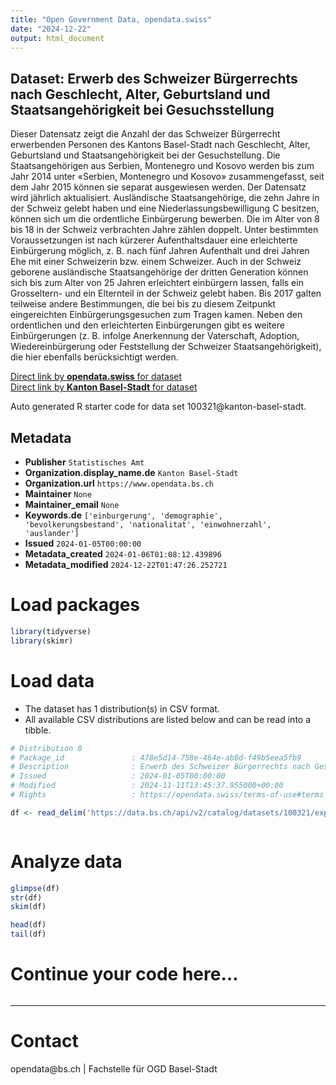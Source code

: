 ```yaml
---
title: "Open Government Data, opendata.swiss"
date: "2024-12-22"
output: html_document
---
```


## Dataset: Erwerb des Schweizer Bürgerrechts nach Geschlecht, Alter, Geburtsland und Staatsangehörigkeit bei Gesuchsstellung

Dieser Datensatz zeigt die Anzahl der das Schweizer Bürgerrecht erwerbenden Personen des Kantons Basel-Stadt nach Geschlecht, Alter, Geburtsland und Staatsangehörigkeit bei der Gesuchstellung. Die Staatsangehörigen aus Serbien, Montenegro und Kosovo werden bis zum Jahr 2014 unter «Serbien, Montenegro und Kosovo» zusammengefasst, seit dem Jahr 2015 können sie separat ausgewiesen werden. Der Datensatz wird jährlich aktualisiert. Ausländische Staatsangehörige, die zehn Jahre in der Schweiz gelebt haben und eine Niederlassungsbewilligung C besitzen, können sich um die ordentliche Einbürgerung bewerben. Die im Alter von 8 bis 18 in der Schweiz verbrachten Jahre zählen doppelt. Unter bestimmten Voraussetzungen ist nach kürzerer Aufenthaltsdauer eine erleichterte Einbürgerung möglich, z. B. nach fünf Jahren Aufenthalt und drei Jahren Ehe mit einer Schweizerin bzw. einem Schweizer. Auch in der Schweiz geborene ausländische Staatsangehörige der dritten Generation können sich bis zum Alter von 25 Jahren erleichtert einbürgern lassen, falls ein Grosseltern- und ein Elternteil in der Schweiz gelebt haben. Bis 2017 galten teilweise andere Bestimmungen, die bei bis zu diesem Zeitpunkt eingereichten Einbürgerungsgesuchen zum Tragen kamen. Neben den ordentlichen und den erleichterten Einbürgerungen gibt es weitere Einbürgerungen (z. B. infolge Anerkennung der Vaterschaft, Adoption, Wiedereinbürgerung oder Feststellung der Schweizer Staatsangehörigkeit), die hier ebenfalls berücksichtigt werden.

[Direct link by **opendata.swiss** for dataset](https://opendata.swiss/de/dataset/eingeburgerte-auslanderinnen-und-auslander-nach-geschlecht-alter-geburtsland-und-staatsangehori)<br>
[Direct link by **Kanton Basel-Stadt** for dataset](https://data.bs.ch/explore/dataset/100321/)

Auto generated R starter code for data set 100321@kanton-basel-stadt.

## Metadata

- **Publisher** `Statistisches Amt`
- **Organization.display_name.de** `Kanton Basel-Stadt`
- **Organization.url** `https://www.opendata.bs.ch`
- **Maintainer** `None`
- **Maintainer_email** `None`
- **Keywords.de** `['einburgerung', 'demographie', 'bevolkerungsbestand', 'nationalitat', 'einwohnerzahl', 'auslander']`
- **Issued** `2024-01-05T00:00:00`
- **Metadata_created** `2024-01-06T01:08:12.439896`
- **Metadata_modified** `2024-12-22T01:47:26.252721`


# Load packages

```r

library(tidyverse)
library(skimr)

```

# Load data

-   The dataset has 1 distribution(s) in CSV format.
-   All available CSV distributions are listed below and can be read into a tibble.

```r

# Distribution 0
# Package_id               : 478e5d14-758e-464e-ab8d-f49b5eea5fb9
# Description              : Erwerb des Schweizer Bürgerrechts nach Geschlecht, Alter, Geburtsland und Staatsangehörigkeit bei Gesuchsstellung (csv)
# Issued                   : 2024-01-05T00:00:00
# Modified                 : 2024-11-11T13:45:37.955000+00:00
# Rights                   : https://opendata.swiss/terms-of-use#terms_by

df <- read_delim('https://data.bs.ch/api/v2/catalog/datasets/100321/exports/csv?use_labels=true')



```

# Analyze data

```r

glimpse(df)
str(df)
skim(df)

head(df)
tail(df)

```

# Continue your code here...

```r

```

------------------------------------------------------------------------

# Contact

opendata@bs.ch | Fachstelle für OGD Basel-Stadt
